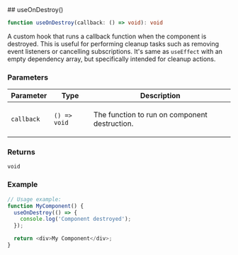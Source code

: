 
[//]: # (Do not edit directly)
[//]: # (Generated by the Cocokits TypeDoc custom theme)



<Meta title='Utils/Use On Destroy'/>
<MdxPage breadcrumb='Utils' title='Use On Destroy' tocItems={tocItems} hideThemeSwitcher={true}>
<div>
</div><div id="selection_useondestroy">
## useOnDestroy()

```ts
function useOnDestroy(callback: () => void): void
```

A custom hook that runs a callback function when the component is destroyed.
This is useful for performing cleanup tasks such as removing event listeners or cancelling subscriptions.
It's same as `useEffect` with an empty dependency array, but specifically intended for cleanup actions.

### Parameters

<div class="arg-type-table-wrapper">
<table class="arg-type-table arg-type-table--full-width">
<thead>
<tr>
<th>Parameter</th>
<th>Type</th>
<th class="description-column">Description</th>
</tr>
</thead>
<tbody>
<tr>
<td>

`callback`

</td>
<td>

`() => void`

</td>
<td>

The function to run on component destruction.

</td>
</tr>
</tbody>
</table>
</div>

### Returns

`void`

### Example

```ts
// Usage example:
function MyComponent() {
  useOnDestroy(() => {
    console.log('Component destroyed');
  });

  return <div>My Component</div>;
}
```

</div>
</MdxPage>
